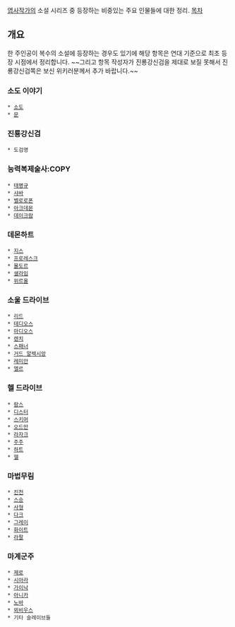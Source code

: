 [[엽사]]작가의 소설 시리즈 중 등장하는 비중있는 주요 인물들에 대한 정리.
[[목차]]
== 개요 ==
한 주인공이 복수의 소설에 등장하는 경우도 있기에 해당 항목은 연대 기준으로 최초 등장 시점에서 정리합니다.
~~그리고 항목 작성자가 진룡강신검을 제대로 보질 못해서 진룡강신검쪽은 보신 위키러분께서 추가 바랍니다.~~

=== 소도 이야기 ===
 * [[소도(엽사월드)|소도]]
 * [[문(엽사월드)|문]]

=== 진룡강신검 ===
 * 도검영

=== 능력복제술사:COPY ===
 * [[태병규]]
 * [[샤바]]
 * [[벨로로폰]]
 * [[아크데몬(엽사월드)|아크데몬]]
 * [[데이크람]]

=== 데몬하트 ===
 * [[지스(엽사월드)|지스]]
 * [[프로레스크]]
 * [[몰도르]]
 * [[샐라임]]
 * [[위르올]]

=== 소울 드라이브 ===
 * [[리드(엽사월드)|리드]]
 * [[테디오스]]
 * [[마디오스]]
 * [[렌치(엽사월드)|렌치]]
 * [[스패너(엽사월드)|스패너]]
 * [[거드 알렉시앙]]
 * [[레미안]]
 * [[엘르]]
 
=== 헬 드라이브 ===
 * [[람스]]
 * [[디스터]]
 * [[스키머(엽사월드)|스키머]]
 * [[오드만]]
 * [[라자크]]
 * [[주주(엽사월드)|주주]]
 * [[하트(엽사월드)|하트]]
 * [[헬(엽사월드)|헬]]

=== 마법무림 ===
 * [[진천(엽사월드)|진천]]
 * [[스승(엽사월드)|스승]]
 * [[사형(엽사월드)|사형]]
 * [[다크(엽사월드)|다크]]
 * [[그레이(엽사월드)|그레이]]
 * [[화이트(엽사월드)|화이트]]
 * [[라팔(엽사월드)|라팔]]

=== 마계군주 ===
 * [[제로(엽사월드)|제로]]
 * [[시아라(엽사월드)|시아라]]
 * [[가이낙(엽사월드)|가이낙]]
 * [[아니카(엽사월드)|아니카]]
 * [[노바(엽사월드)|노바]]
 * [[뫼비우스(엽사월드)|뫼비우스]]
 * 기타 슬레이브들

